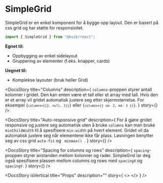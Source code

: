 
<Meta of={SimpleGridStories} />

<DocsContainer>

# SimpleGrid

SimpleGrid er en enkel komponent for å bygge opp layout. Den er basert på css grid og har støtte for responsivitet.

```jsx
import { SimpleGrid } from "@kvib/react";
```

**Egnet til:**

- Oppbygging av enkel sidelayout
- Gruppering av elementer (f.eks. knapper, cards)

**Uegnet til:**

- Komplekse layouter (bruk heller Grid)

<Feedback component="SimpleGrid" />

<DocsStory
  title="Columns"
  description={
    <Text>
      <Code>columns</Code>-proppen styrer antall kolonner i gridet. Den kan enten være et tall eller et array med tall.
      Hvis den er et array vil gridet automatisk justere seg etter skjermstørrelse. For eksempel
      <Code>{`columns={[2, null, 3]}`}</Code> eller <Code>{`columns={{ sm: 2, md: 3 }}`}</Code>.
    </Text>
  }
  story={<Canvas of={SimpleGridStories.SimpleGridResponsiveArray} />}
/>

<DocsStory
  title="Auto-responsive grid"
  description={
    <Text>
      For å gjøre gridet responsive og justere seg automatisk uten å bruke <Code>columns</Code> kan man bruke
      <Code>minChildWidth</Code> til å spesifisere <Code>min-width</Code> på hvert element. Gridet vil da automatisk justere
      seg når elementene ikke får plass. Løsningen benytter seg av css grid <Code>auto-fit</Code> og <Code>
        minmax()
      </Code>.
    </Text>
  }
  story={<Canvas of={SimpleGridStories.SimpleGridResponsive} />}
/>

<DocsStory
  title="Spacing for columns og rows"
  description={
    <Text>
      <Code>spacing</Code>-proppen styrer avstanden mellom kolonner og rader. SimpleGrid lar deg også spesifisere
      plassen mellom columns og rows med <Code>spacingX</Code> og <Code>spacingY</Code>.
    </Text>
  }
  story={<Canvas of={SimpleGridStories.SimpleGridSpacing} />}
/>

<DocsStory
  isVertical
  title="Props"
  description=""
  story={
    <>
      <Canvas of={SimpleGridStories.SimpleGrid} />
      <Controls of={SimpleGridStories.SimpleGrid} />
    </>
  }
/>

</DocsContainer>
